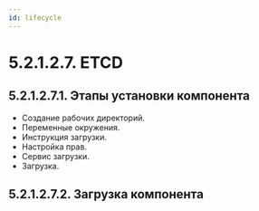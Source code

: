 ```yaml
---
id: lifecycle
---
```


# 5.2.1.2.7. ETCD

## 5.2.1.2.7.1.  Этапы установки компонента
- Создание рабочих директорий.
- Переменные окружения.
- Инструкция загрузки.
- Настройка прав.
- Сервис загрузки.
- Загрузка.


## 5.2.1.2.7.2. Загрузка компонента
<DownloadBIN/>
